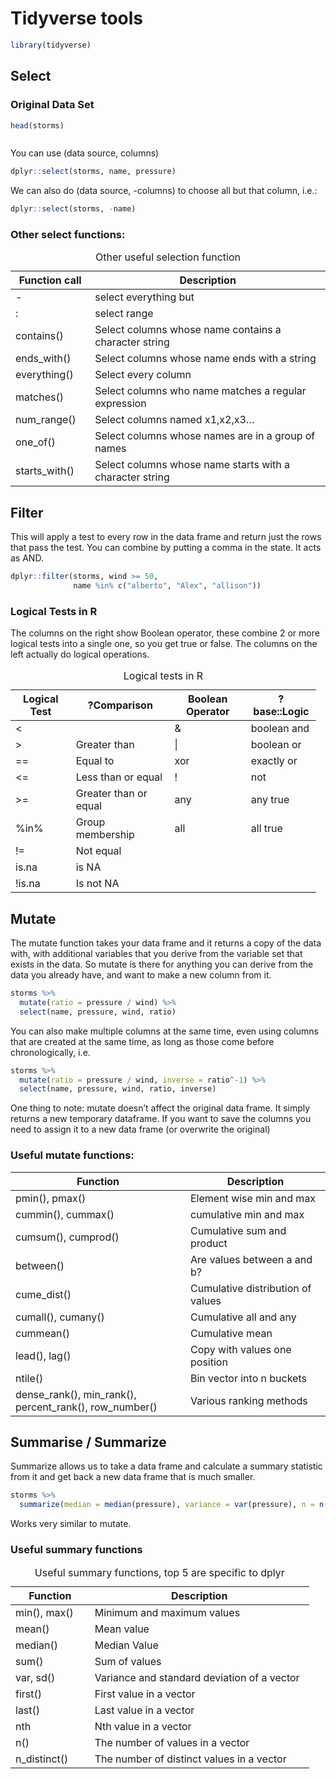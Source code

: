 # Tidyverse tools

```r
library(tidyverse)
```

## Select

### Original Data Set

```r
head(storms)



```

You can use (data source, columns)

```r
dplyr::select(storms, name, pressure)
```

We can also do (data source, -columns) to choose all but that column, i.e.:

```r
dplyr::select(storms, -name)
```

### Other select functions:

+-------------------+----------------------------------------------------------+
| Function call     | Description                                              |
+===================+==========================================================+
| \-                | select everything but                                    |
+-------------------+----------------------------------------------------------+
| :                 | select range                                             |
+-------------------+----------------------------------------------------------+
| contains()        | Select columns whose name contains a character string    |
+-------------------+----------------------------------------------------------+
| ends_with()       | Select columns whose name ends with a string             |
+-------------------+----------------------------------------------------------+
| everything()      | Select every column                                      |
+-------------------+----------------------------------------------------------+
| matches()         | Select columns who name matches a regular expression     |
+-------------------+----------------------------------------------------------+
| num_range()       | Select columns named x1,x2,x3...                         |
+-------------------+----------------------------------------------------------+
| one_of()          | Select columns whose names are in a group of names       |
+-------------------+----------------------------------------------------------+
| starts_with()     | Select columns whose name starts with a character string |
+-------------------+----------------------------------------------------------+

: Other useful selection function

## Filter

This will apply a test to every row in the data frame and return just the rows that pass the test. You can combine by putting a comma in the state. It acts as AND.

```r
dplyr::filter(storms, wind >= 50,
              name %in% c("alberto", "Alex", "allison"))
```

### Logical Tests in R

The columns on the right show Boolean operator, these combine 2 or more logical tests into a single one, so you get true or false. The columns on the left actually do logical operations.

+--------------+-----------------------+------------------+----------------+
| Logical Test | ?Comparison           | Boolean Operator | ?base::Logic   |
+==============+=======================+==================+================+
| \<           |                       | &                | boolean and    |
+--------------+-----------------------+------------------+----------------+
| \>           | Greater than          | \|               | boolean or     |
+--------------+-----------------------+------------------+----------------+
| ==           | Equal to              | xor              | exactly or     |
+--------------+-----------------------+------------------+----------------+
| \<=          | Less than or equal    | !                | not            |
+--------------+-----------------------+------------------+----------------+
| \>=          | Greater than or equal | any              | any true       |
+--------------+-----------------------+------------------+----------------+
| %in%         | Group membership      | all              | all true       |
+--------------+-----------------------+------------------+----------------+
| !=           | Not equal             |                  |                |
+--------------+-----------------------+------------------+----------------+
| is.na        | is NA                 |                  |                |
+--------------+-----------------------+------------------+----------------+
| !is.na       | Is not NA             |                  |                |
+--------------+-----------------------+------------------+----------------+

: Logical tests in R

## Mutate

The mutate function takes your data frame and it returns a copy of the data with, with additional variables that you derive from the variable set that exists in the data. So mutate is there for anything you can derive from the data you already have, and want to make a new column from it.

```r
storms %>% 
  mutate(ratio = pressure / wind) %>% 
  select(name, pressure, wind, ratio)
```

You can also make multiple columns at the same time, even using columns that are created at the same time, as long as those come before chronologically, i.e.

```r
storms %>% 
  mutate(ratio = pressure / wind, inverse = ratio^-1) %>% 
  select(name, pressure, wind, ratio, inverse)
```

One thing to note: mutate doesn't affect the original data frame. It simply returns a new temporary dataframe. If you want to save the columns you need to assign it to a new data frame (or overwrite the original)

### Useful mutate functions:

+--------------------------------------------------------+--------------------------------------------+
| Function                                               | Description                                |
+========================================================+============================================+
| pmin(), pmax()                                         | Element wise min and max                   |
+--------------------------------------------------------+--------------------------------------------+
| cummin(), cummax()                                     | cumulative min and max                     |
+--------------------------------------------------------+--------------------------------------------+
| cumsum(), cumprod()                                    | Cumulative sum and product                 |
+--------------------------------------------------------+--------------------------------------------+
| between()                                              | Are values between a and b?                |
+--------------------------------------------------------+--------------------------------------------+
| cume_dist()                                            | Cumulative distribution of values          |
+--------------------------------------------------------+--------------------------------------------+
| cumall(), cumany()                                     | Cumulative all and any                     |
+--------------------------------------------------------+--------------------------------------------+
| cummean()                                              | Cumulative mean                            |
+--------------------------------------------------------+--------------------------------------------+
| lead(), lag()                                          | Copy with values one position              |
+--------------------------------------------------------+--------------------------------------------+
| ntile()                                                | Bin vector into n buckets                  |
+--------------------------------------------------------+--------------------------------------------+
| dense_rank(), min_rank(), percent_rank(), row_number() | Various ranking methods                    |
+--------------------------------------------------------+--------------------------------------------+

## Summarise / Summarize

Summarize allows us to take a data frame and calculate a summary statistic from it and get back a new data frame that is much smaller.

```r
storms %>% 
  summarize(median = median(pressure), variance = var(pressure), n = n())
```

Works very similar to mutate.

### Useful summary functions

+------------------+---------------------------------------------------+
| Function         | Description                                       |
+==================+===================================================+
| min(), max()     | Minimum and maximum values                        |
+------------------+---------------------------------------------------+
| mean()           | Mean value                                        |
+------------------+---------------------------------------------------+
| median()         | Median Value                                      |
+------------------+---------------------------------------------------+
| sum()            | Sum of values                                     |
+------------------+---------------------------------------------------+
| var, sd()        | Variance and standard deviation of a vector       |
+------------------+---------------------------------------------------+
| first()          | First value in a vector                           |
+------------------+---------------------------------------------------+
| last()           | Last value in a vector                            |
+------------------+---------------------------------------------------+
| nth              | Nth value in a vector                             |
+------------------+---------------------------------------------------+
| n()              | The number of values in a vector                  |
+------------------+---------------------------------------------------+
| n_distinct()     | The number of distinct values in a vector         |
+------------------+---------------------------------------------------+

: Useful summary functions, top 5 are specific to dplyr
